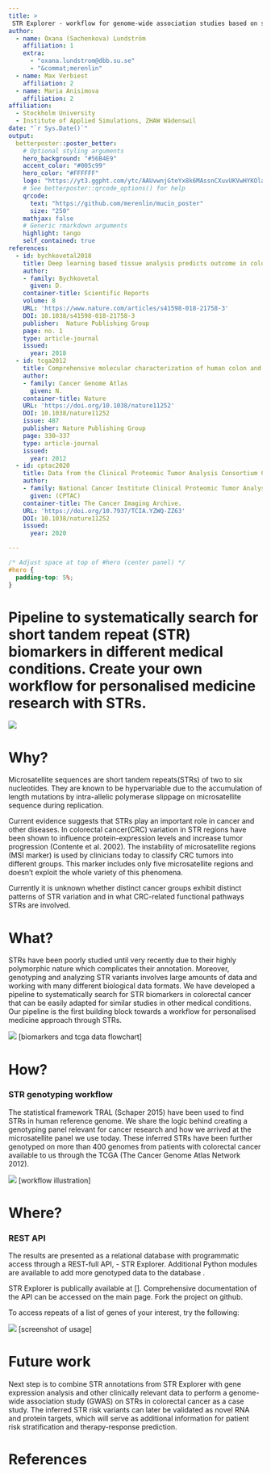 ```yaml
---
title: >
 STR Explorer - workflow for genome-wide association studies based on short tandem repeats
author:
  - name: Oxana (Sachenkova) Lundström
    affiliation: 1
    extra:
      - "oxana.lundstrom@dbb.su.se"
      - "&commat;merenlin"
  - name: Max Verbiest
    affiliation: 2
  - name: Maria Anisimova
    affiliation: 2
affiliation:
  - Stockholm University
  - Institute of Applied Simulations, ZHAW Wädenswil
date: "`r Sys.Date()`"
output:
  betterposter::poster_better:
    # Optional styling arguments
    hero_background: "#56B4E9"
    accent_color: "#005c99"
    hero_color: "#FFFFFF"
    logo: "https://yt3.ggpht.com/ytc/AAUvwnjGteYx8k6MAssnCXuvUKVwHYKOlapDEioYv5lGrg=s88-c-k-c0x00ffffff-no-rj"
    # See betterposter::qrcode_options() for help
    qrcode:
      text: "https://github.com/merenlin/mucin_poster"
      size: "250"
    mathjax: false
    # Generic rmarkdown arguments
    highlight: tango
    self_contained: true
references:
  - id: bychkovetal2018
    title: Deep learning based tissue analysis predicts outcome in colorectal cancer.
    author:
    - family: Bychkovetal
      given: D.
    container-title: Scientific Reports
    volume: 8
    URL: 'https://www.nature.com/articles/s41598-018-21758-3'
    DOI: 10.1038/s41598-018-21758-3 
    publisher:  Nature Publishing Group
    page: no. 1
    type: article-journal
    issued:
      year: 2018
  - id: tcga2012
    title: Comprehensive molecular characterization of human colon and rectal cancer
    author:
    - family: Cancer Genome Atlas 
      given: N.
    container-title: Nature 
    URL: 'https://doi.org/10.1038/nature11252'
    DOI: 10.1038/nature11252 
    issue: 487
    publisher: Nature Publishing Group
    page: 330–337
    type: article-journal
    issued:
      year: 2012
  - id: cptac2020
    title: Data from the Clinical Proteomic Tumor Analysis Consortium Colon Adenocarcinoma collection
    author:
    - family: National Cancer Institute Clinical Proteomic Tumor Analysis Consortium 
      given: (CPTAC)
    container-title: The Cancer Imaging Archive.
    URL: 'https://doi.org/10.7937/TCIA.YZWQ-ZZ63'
    DOI: 10.1038/nature11252 
    issued:
      year: 2020      

---
```


```css
/* Adjust space at top of #hero (center panel) */
#hero {
  padding-top: 5%;
}
```


<div id="hero">
<!--
  Center Column of Poster

  * The main text goes in <h1> (single #) header.
  * You can add additional text if desired.
-->


# Pipeline to systematically search for **short tandem repeat (STR) biomarkers** in different medical conditions. Create your own workflow for personalised medicine research with STRs.

![](https://raw.githubusercontent.com/merenlin/mucin_poster/main/img/main_figure.png)

</div>



<div id="left-bar">
<!-- Text in the left bar, title and authors added automatically -->

# Why?

Microsatellite sequences are short tandem repeats(STRs) of two to six nucleotides. They are known to be hypervariable due to the accumulation of length mutations by intra-allelic polymerase slippage on microsatellite sequence during replication.

Current evidence suggests that STRs play an important role in cancer and other diseases. In colorectal cancer(CRC) variation in STR regions have been shown to influence protein-expression levels and increase tumor progression (Contente et al. 2002). The instability of microsatellite regions (MSI marker) is used by clinicians today to classify CRC tumors into different groups. This marker includes only five microsatellite regions and doesn’t exploit the whole variety of this phenomena.

Currently it is unknown whether distinct cancer groups exhibit distinct patterns of STR variation and in what CRC-related functional pathways STRs are involved.


# What?

STRs have been poorly studied until very recently due to their highly polymorphic nature which complicates their annotation. Moreover, genotyping and analyzing STR variants involves large amounts of data and working with many different biological data formats. 
We have developed a pipeline to systematically search for STR biomarkers in colorectal cancer that can be easily adapted for similar studies in other medical conditions. Our pipeline is the first building block towards a workflow for personalised medicine approach through STRs.
 
![](https://raw.githubusercontent.com/merenlin/mucin_poster/main/img/main_figure.png) [biomarkers and tcga data flowchart]


</div>



<div id="right-bar">
<!-- Right bar -->
# How? 

### STR genotyping workflow

The statistical framework TRAL  (Schaper 2015) have been used to find STRs in human reference genome. We share the logic behind creating a genotyping panel relevant for cancer research and how we arrived at the microsatellite panel we use today. These inferred STRs have been further genotyped on more than 400 genomes from patients with colorectal cancer available to us through the TCGA (The Cancer Genome Atlas Network 2012).

![](https://raw.githubusercontent.com/merenlin/mucin_poster/main/img/main_figure.png) [workflow illustration]

# Where?

### REST API

 The results are presented as a relational database with programmatic access through a REST-full API, - STR Explorer. Additional Python modules are available to add more genotyped data to the database .


STR Explorer is publically available at []. Comprehensive documentation of the API can be accessed on the main page. Fork the project on github. 

To access repeats of a list of genes of your interest, try the following: 

![](https://raw.githubusercontent.com/merenlin/mucin_poster/main/img/main_figure.png) [screenshot of usage]


# Future work

Next step is to combine STR annotations from STR Explorer with gene expression analysis and other clinically relevant data to perform a genome-wide association study (GWAS) on STRs in colorectal cancer as a case study. The inferred STR risk variants can later be validated as novel RNA and protein targets, which will serve as additional information for patient risk stratification and therapy-response prediction.

# References

</div>




 
